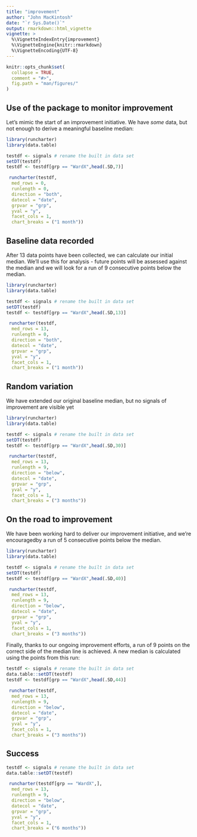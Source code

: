 ```yaml
---
title: "improvement"
author: "John MacKintosh"
date: "`r Sys.Date()`"
output: rmarkdown::html_vignette
vignette: >
  %\VignetteIndexEntry{improvement}
  %\VignetteEngine{knitr::rmarkdown}
  %\VignetteEncoding{UTF-8}
---
```

  
```r
knitr::opts_chunk$set(
  collapse = TRUE,
  comment = "#>",
  fig.path = "man/figures/"
)
```


## Use of the package to monitor improvement

Let's mimic the start of an improvement initiative. We have *some* data, but not enough to derive a meaningful baseline median:


```r
library(runcharter)
library(data.table)

testdf <- signals # rename the built in data set
setDT(testdf)
testdf <- testdf[grp == "WardX",head(.SD,7)]

 runcharter(testdf,
  med_rows = 0,
  runlength = 0,
  direction = "both",
  datecol = "date",
  grpvar = "grp", 
  yval = "y",
  facet_cols = 1,
  chart_breaks = ("1 month"))


```



## Baseline data recorded

After 13 data points have been collected, we can calculate our initial median. 
We'll use this for analysis  - future points will be assessed against the median and we will look for a run of 9 consecutive points below the median.

```r
library(runcharter)
library(data.table)

testdf <- signals # rename the built in data set
setDT(testdf)
testdf <- testdf[grp == "WardX",head(.SD,13)]

 runcharter(testdf,
  med_rows = 13,
  runlength = 0,
  direction = "both",
  datecol = "date",
  grpvar = "grp", 
  yval = "y",
  facet_cols = 1,
  chart_breaks = ("1 month"))
```

## Random variation

We have extended our original baseline median, but no signals of improvement are visible yet

```r
library(runcharter)
library(data.table)

testdf <- signals # rename the built in data set
setDT(testdf)
testdf <- testdf[grp == "WardX",head(.SD,30)]

 runcharter(testdf,
  med_rows = 13,
  runlength = 9,
  direction = "below",
  datecol = "date",
  grpvar = "grp", 
  yval = "y",
  facet_cols = 1,
  chart_breaks = ("3 months"))

```


## On the road to improvement

We have been working hard to deliver our improvement initiative, and we're encouragedby a run of 5 consecutive points below the median.

```r
library(runcharter)
library(data.table)

testdf <- signals # rename the built in data set
setDT(testdf)
testdf <- testdf[grp == "WardX",head(.SD,40)]

 runcharter(testdf,
  med_rows = 13,
  runlength = 9,
  direction = "below",
  datecol = "date",
  grpvar = "grp", 
  yval = "y",
  facet_cols = 1,
  chart_breaks = ("3 months"))
```

Finally, thanks to our ongoing improvement efforts, a run of 9 points on the correct side of the median line is achieved.
A new median is calculated using the points from this run:

```r
testdf <- signals # rename the built in data set
data.table::setDT(testdf)
testdf <- testdf[grp == "WardX",head(.SD,44)]

 runcharter(testdf,
  med_rows = 13,
  runlength = 9,
  direction = "below",
  datecol = "date",
  grpvar = "grp", 
  yval = "y",
  facet_cols = 1,
  chart_breaks = ("3 months"))
```

## Success


```r
testdf <- signals # rename the built in data set
data.table::setDT(testdf)

 runcharter(testdf[grp == "WardX",],
  med_rows = 13,
  runlength = 9,
  direction = "below",
  datecol = "date",
  grpvar = "grp", 
  yval = "y",
  facet_cols = 1,
  chart_breaks = ("6 months"))

```



